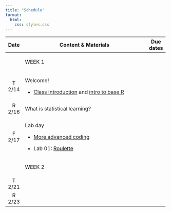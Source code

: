 ```yaml
---
title: "Schedule"
format:
  html:
    css: styles.css
---
```


::: column-page
+--------+----------------------------------------------------------------------------------------+-----------+
| Date   | Content & Materials                                                                    | Due dates |
+:======:+========================================================================================+===========+
|        | ::: important                                                                          |           |
|        | WEEK 1                                                                                 |           |
|        | :::                                                                                    |           |
+--------+----------------------------------------------------------------------------------------+-----------+
| T 2/14 | Welcome!                                                                               |           |
|        |                                                                                        |           |
|        | -   [Class introduction](slides-00-welcome.qmd) and [intro to base R](live-code-1.qmd) |           |
+--------+----------------------------------------------------------------------------------------+-----------+
| R 2/16 | What is statistical learning?                                                          |           |
+--------+----------------------------------------------------------------------------------------+-----------+
| F 2/17 | Lab day                                                                                |           |
|        |                                                                                        |           |
|        | -   [More advanced coding](live-code-2.qmd)                                            |           |
|        |                                                                                        |           |
|        | -   Lab 01: [Roulette](lab-01-roulette.qmd)                                            |           |
+--------+----------------------------------------------------------------------------------------+-----------+
|        | ::: important                                                                          |           |
|        | WEEK 2                                                                                 |           |
|        | :::                                                                                    |           |
+--------+----------------------------------------------------------------------------------------+-----------+
| T 2/21 |                                                                                        |           |
+--------+----------------------------------------------------------------------------------------+-----------+
| R 2/23 |                                                                                        |           |
+--------+----------------------------------------------------------------------------------------+-----------+
:::
